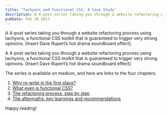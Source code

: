```yaml
---
title: 'Tachyons and Functional CSS: A Case Study'
description: A 4-post series taking you through a website refactoring process using tachyons, a functional CSS toolkit that is guaranteed to trigger very strong opinions [insert Dave Rupert’s hot drama soundboard effect].
pubDate: Feb 28 2017
---
```



A 4-post series taking you through a website refactoring process using tachyons, a functional CSS toolkit that is guaranteed to trigger very strong opinions. [Insert Dave Rupert’s hot drama soundboard effect].

<IntroText>
  A 4-post series taking you through a website refactoring process using tachyons, a functional CSS
  toolkit that is guaranteed to trigger very strong opinions. [Insert Dave Rupert’s hot drama
  soundboard effect].
</IntroText>

The series is available on medium, and here are links to the four chapters.

1. [Why re-write in the first place?](https://hackernoon.com/full-re-write-with-tachyons-and-functional-css-a-case-study-part-1-635ccb5fb00b)
2. [What even is functional CSS?](https://medium.com/@simonswiss/full-re-write-in-10-days-with-tachyons-and-functional-css-a-case-study-part-2-dd60256b35b2)
3. [The refactoring process, step by step](https://medium.com/@simonswiss/full-re-write-in-10-days-with-tachyons-and-functional-css-a-case-study-part-2-426c4dda13c2)
4. [The aftermaths: key learnings and recommendations](https://medium.com/@simonswiss/full-re-write-in-10-days-with-tachyons-and-functional-css-a-case-study-part-4-b565745ca1e5)

Happy reading!
